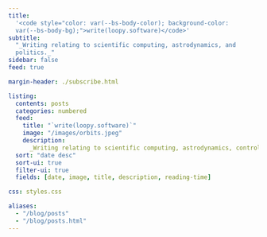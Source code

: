 ```yaml
---
title:
  '<code style="color: var(--bs-body-color); background-color:
  var(--bs-body-bg);">write(loopy.software)</code>'
subtitle:
  "_Writing relating to scientific computing, astrodynamics, and
  politics._"
sidebar: false
feed: true

margin-header: ./subscribe.html

listing:
  contents: posts
  categories: numbered
  feed:
    title: "`write(loopy.software)`"
    image: "/images/orbits.jpeg"
    description:
      _Writing relating to scientific computing, astrodynamics, controls, and politics._
  sort: "date desc"
  sort-ui: true
  filter-ui: true
  fields: [date, image, title, description, reading-time]

css: styles.css

aliases:
  - "/blog/posts"
  - "/blog/posts.html"
---
```

